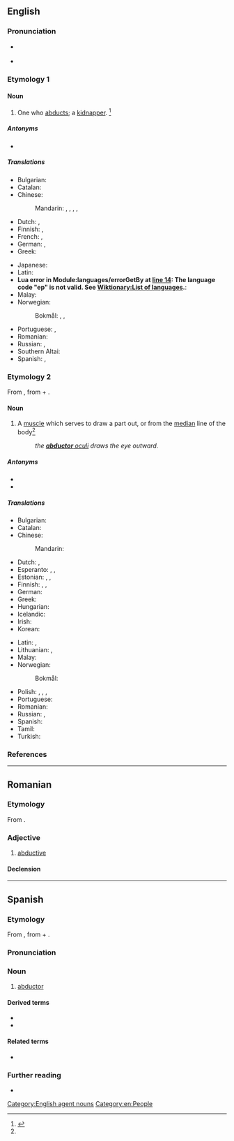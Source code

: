 ==English==

===Pronunciation===
* {{a|GA}} {{IPA|en|/æbˈdʌk.tɚ/}}
* {{audio|en|en-ca-abductor.ogg|Audio (CA)}}

===Etymology 1===
{{suffix|en|abduct|or}}

====Noun====
{{en-noun}}

# One who [[abduct|abducts]]; a [[kidnapper]]. {{defdate|mid 19th century}}<ref name="SOED">{{R:SOED5|page=3}}</ref>

=====Antonyms=====
* {{l|en|abductee}}

=====Translations=====
{{trans-top|kidnapper}}
* Bulgarian: {{t-needed|bg}}
* Catalan: {{t-needed|ca}}
* Chinese:
*: Mandarin: {{t+|cmn|[[誘拐]][[者]]|sc=Hani}}, {{t+|cmn|[[诱拐]][[者]]|tr=yòuguǎizhě|sc=Hani}}, {{t+|cmn|[[綁架]][[者]]|sc=Hani}}, {{t+|cmn|[[绑架]][[者]]|tr=bǎngjiàzhě|sc=Hani}}, {{t+|cmn|[[劫持]][[者]]|tr=jiéchízhě|sc=Hani}}
* Dutch: {{t+|nl|ontvoerder|m}}, {{t+|nl|kidnapper|m}}
* Finnish: {{t|fi|ihmisryöstäjä}}, {{t+|fi|kidnappaaja}}
* French: {{t+|fr|abducteur|m}}, {{t|fr|abducteuse|f}}
* German: {{t+|de|Entführer|m}}, {{t+|de|Entführerin|f}}
* Greek: {{t+|el|απαγωγέας|m|f}}
{{trans-mid}}
* Japanese: {{t|ja|誘拐犯|tr=ゆうかいはん, yūkaihan|sc=Jpan}}
* Latin: {{t|la|raptor|m}}
* <strong class="error"><span class="scribunto-error" id="mw-scribunto-error-0">Lua error in Module:languages/errorGetBy at [[Module:languages/errorGetBy#L-14|line 14]]: The language code &quot;ep&quot; is not valid. See [[Wiktionary:List of languages]].</span></strong>: {{t-needed|ep}}
* Malay: {{t|ms|penculik}}
* Norwegian:
*: Bokmål: {{t+|nb|kidnapper|m}}, {{t|nb|barnerøver}} {{qualifier|child kidnapper}}, {{t|nb|kidnapperske|m|f}} {{qualifier|female}}
* Portuguese: {{t|pt|raptor|m}}, {{t+|pt|sequestrador|m}}
* Romanian: {{t+|ro|răpitor|m}}
* Russian: {{t+|ru|похити́тель|m}}, {{t+|ru|похити́тельница|f}}
* Southern Altai: {{t|alt|уурчы}}
* Spanish: {{t+|es|raptor|m}}, {{t+|es|secuestrador|m}}
{{trans-bottom}}

===Etymology 2===
From {{bor|en|NL.|abductor}}, from {{m|la|abdūcō}} + {{m|la|-tor}}.

====Noun====
{{en-noun|s|abductores}}

# {{senseid|en|muscle}} {{lb|en|anatomy}} A [[muscle]] which serves to draw a part out, or from the [[median]] line of the body{{defdate|early 17th century}}<ref name="SOED" />
#: ''the [[abductor oculi|'''abductor''' oculi]] draws the eye outward. ''

=====Antonyms=====
* {{l|en|abductee}}
* {{l|en|adductor}}

=====Translations=====
{{trans-top|muscle}}
* Bulgarian: {{t+|bg|абдуктор|m}}
* Catalan: {{t|ca|abductor|m}}
* Chinese:
*: Mandarin: {{t+|cmn|外展肌|tr=wàizhǎnjī}}
* Dutch: {{t+|nl|abductor|m}}, {{t+|nl|afvoerder|m}}
* Esperanto: {{t|eo|abduktoro}}, {{t|eo|abdukcimuskolo}}, {{t|eo|abdukcia muskolo}}
* Estonian: {{t+|et|eemaldaja}}, {{t+|et|abduktor}}, {{t+|et|eemaldajalihas}}
* Finnish: {{t+|fi|loitontajalihas}}, {{t+|fi|abduktori}}, {{t+|fi|loitontaja}}
* German: {{t+|de|Abduktor|m}}
* Greek: {{t|el|απαγωγός μυς|m}}
* Hungarian: {{t+|hu|távolító izom}}
* Icelandic: {{t|is|fráfærir}}
* Irish: {{t|ga|matán abduchtach|m}}
* Korean: {{t-needed|ko}}
{{trans-mid}}
* Latin: {{t|la|musculus abductor|m}}, {{t|la|abductor|m}}
* Lithuanian: {{t|lt|atitraukiamasis raumuo|m}}, {{t+|lt|abduktorius|m}}
* Malay: {{t|ms|abduktor}}
* Norwegian:
*: Bokmål: {{t|nb|abduktor|m}}
* Polish: {{t+|pl|abduktor}}, {{t|pl|mięsień odwodziciel|m}}, {{t+|pl|odwodziciel|m}}, {{t|pl|mięsień odwodzący|m}}
* Portuguese: {{t|pt|abdutor|m}}
* Romanian: {{t+|ro|mușchi abductor}}
* Russian: {{t+|ru|абду́ктор|m}}, {{t|ru|отводя́щая мы́шца|f}}
* Spanish: {{t+|es|abductor|m}}
* Tamil: {{t-needed|ta}}
* Turkish: {{t+|tr|abdüktör}}
{{trans-bottom}}

===References===
<references/>

[[Category:English agent nouns]]
[[Category:en:People]]

----

==Romanian==

===Etymology===
From {{bor|ro|fr|abducteur}}.

===Adjective===
{{ro-adj}}

# [[abductive]]

====Declension====
{{ro-decl-adj}}

----

==Spanish==

===Etymology===
From {{bor|es|NL.|abductor}}, from {{m|la|abdūcō}} + {{m|la|-tor}}.

===Pronunciation===
{{es-IPA}}

===Noun===
{{es-noun|m}}

# {{lb|es|anatomy}} [[#English|abductor]]

====Derived terms====
* {{l|es|abductor largo del pulgar}}
* {{l|es|abductor del meñique}}

====Related terms====
* {{l|es|abducir}}

===Further reading===
* {{R:es:DRAE}}

{{C|es|Muscles}}